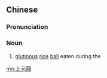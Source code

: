 ==Chinese==
{{zh-forms|s=上元圆|type=21}}

===Pronunciation===
{{zh-pron
|mn=xm,qz,tw:siōng-goân-îⁿ/zz:siāng-goân-îⁿ
|cat=n
}}

===Noun===
{{zh-noun}}

# [[glutinous]] [[rice]] [[ball]] eaten during the {{w|Lantern Festival}}

[[mn:上元圓]]